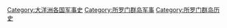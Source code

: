 [[Category:大洋洲各国军事史|Category:大洋洲各国军事史]]
[[Category:所罗门群岛军事|Category:所罗门群岛军事]]
[[Category:所罗门群岛历史|Category:所罗门群岛历史]]